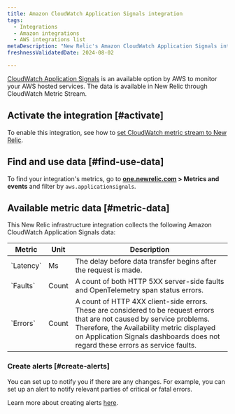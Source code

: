 ```yaml
---
title: Amazon CloudWatch Application Signals integration
tags:
  - Integrations
  - Amazon integrations
  - AWS integrations list
metaDescription: "New Relic's Amazon CloudWatch Application Signals integration: what data it reports and how to enable it."
freshnessValidatedDate: 2024-08-02

---
```


[CloudWatch Application Signals](https://docs.aws.amazon.com/AmazonCloudWatch/latest/monitoring/CloudWatch-Agent-Application_Signals.html) is an available option by AWS to monitor your AWS hosted services. The data is available in New Relic through CloudWatch Metric Stream. 

## Activate the integration [#activate]

To enable this integration, see how to [set CloudWatch metric stream to New Relic](/docs/infrastructure/amazon-integrations/connect/aws-metric-stream-setup/).

## Find and use data [#find-use-data]

To find your integration's metrics, go to <DNT>**[one.newrelic.com](https://one.newrelic.com/all-capabilities) > Metrics and events**</DNT> and filter by `aws.applicationsignals`.

## Available metric data [#metric-data]

This New Relic infrastructure integration collects the following Amazon CloudWatch Application Signals data:

<table>
   <thead>
      <tr>
         <th style={{ width: "220px" }}>
         Metric 
         </th>
         <th>
            Unit  
         </th>
         <th>
            Description
         </th>
      </tr>
   </thead>
   <tbody>
      <tr>
         <td>
            `Latency`
         </td>
         <td>
            Ms
         </td>
         <td>
            The delay before data transfer begins after the request is made.
         </td>
      </tr>
      <tr>
         <td>
            `Faults`
         </td>
         <td>
            Count
         </td>
         <td>
            A count of both HTTP 5XX server-side faults and OpenTelemetry span status errors.
         </td>
      </tr>
      <tr>
         <td>
            `Errors`
         </td>
         <td>
            Count
         </td>
         <td>
            A count of HTTP 4XX client-side errors. These are considered to be request errors that are not caused by service problems. Therefore, the Availability metric displayed on Application Signals dashboards does not regard these errors as service faults.
         </td>
      </tr>
   </tbody>
</table>


### Create alerts [#create-alerts]

You can set up <InlinePopover type="alerts" /> to notify you if there are any changes. For example, you can set up an alert to notify relevant parties of critical or fatal errors.

Learn more about creating alerts [here](/docs/alerts-applied-intelligence/new-relic-alerts/learn-alerts/introduction-alerts/).
